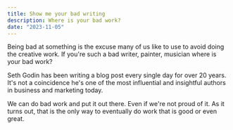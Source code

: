 ```yaml
---
title: Show me your bad writing
description: Where is your bad work?
date: "2023-11-05"
---
```


Being bad at something is the excuse many of us like to use to avoid doing the creative work. If you're such a bad writer, painter, musician where is your bad work?

Seth Godin has been writing a blog post every single day for over 20 years. It's not a coincidence he's one of the most influential and insightful authors in business and marketing today.

We can do bad work and put it out there. Even if we're not proud of it. As it turns out, that is the only way to eventually do work that is good or even great.